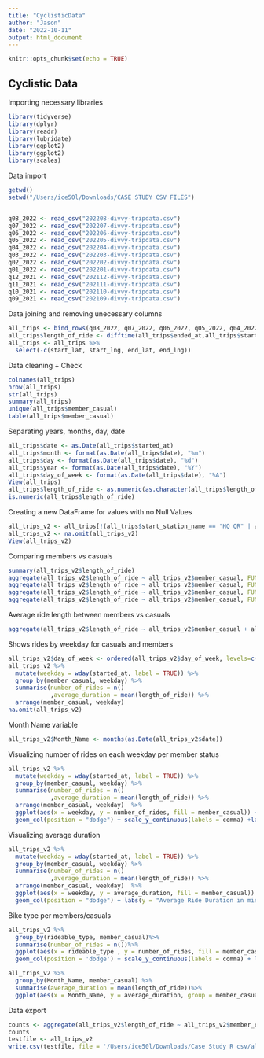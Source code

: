 ```yaml
---
title: "CyclisticData"
author: "Jason"
date: "2022-10-11"
output: html_document
---
```


```r
knitr::opts_chunk$set(echo = TRUE)
```

## Cyclistic Data

Importing necessary libraries
```r
library(tidyverse)
library(dplyr)
library(readr)
library(lubridate)  
library(ggplot2)
library(ggplot2)
library(scales)
```


Data import
```r
getwd() 
setwd("/Users/ice50l/Downloads/CASE STUDY CSV FILES")


q08_2022 <- read_csv("202208-divvy-tripdata.csv")
q07_2022 <- read_csv("202207-divvy-tripdata.csv")
q06_2022 <- read_csv("202206-divvy-tripdata.csv")
q05_2022 <- read_csv("202205-divvy-tripdata.csv")
q04_2022 <- read_csv("202204-divvy-tripdata.csv")
q03_2022 <- read_csv("202203-divvy-tripdata.csv")
q02_2022 <- read_csv("202202-divvy-tripdata.csv")
q01_2022 <- read_csv("202201-divvy-tripdata.csv")
q12_2021 <- read_csv("202112-divvy-tripdata.csv")
q11_2021 <- read_csv("202111-divvy-tripdata.csv")
q10_2021 <- read_csv("202110-divvy-tripdata.csv")
q09_2021 <- read_csv("202109-divvy-tripdata.csv")
```

Data joining and removing unecessary columns
```r
all_trips <- bind_rows(q08_2022, q07_2022, q06_2022, q05_2022, q04_2022, q03_2022, q02_2022, q01_2022, q12_2021, q11_2021, q10_2021, q09_2021)
all_trips$length_of_ride <- difftime(all_trips$ended_at,all_trips$started_at,units = "mins")
all_trips <- all_trips %>%
  select(-c(start_lat, start_lng, end_lat, end_lng))
```

Data cleaning + Check 
```r
colnames(all_trips)
nrow(all_trips)
str(all_trips)
summary(all_trips)
unique(all_trips$member_casual)
table(all_trips$member_casual)
```

Separating years, months, day, date
```r
all_trips$date <- as.Date(all_trips$started_at) 
all_trips$month <- format(as.Date(all_trips$date), "%m")
all_trips$day <- format(as.Date(all_trips$date), "%d")
all_trips$year <- format(as.Date(all_trips$date), "%Y")
all_trips$day_of_week <- format(as.Date(all_trips$date), "%A")
View(all_trips)
all_trips$length_of_ride <- as.numeric(as.character(all_trips$length_of_ride))
is.numeric(all_trips$length_of_ride)

```

Creating a new DataFrame for values with no Null Values
```r
all_trips_v2 <- all_trips[!(all_trips$start_station_name == "HQ QR" | all_trips$length_of_ride<0),]
all_trips_v2 <- na.omit(all_trips_v2)
View(all_trips_v2)
```

Comparing members vs casuals
```r
summary(all_trips_v2$length_of_ride)
aggregate(all_trips_v2$length_of_ride ~ all_trips_v2$member_casual, FUN = mean)
aggregate(all_trips_v2$length_of_ride ~ all_trips_v2$member_casual, FUN = median)
aggregate(all_trips_v2$length_of_ride ~ all_trips_v2$member_casual, FUN = max)
aggregate(all_trips_v2$length_of_ride ~ all_trips_v2$member_casual, FUN = min)
```

Average ride length between members vs casuals
```r
aggregate(all_trips_v2$length_of_ride ~ all_trips_v2$member_casual + all_trips_v2$day_of_week, FUN = mean)
```

Shows rides by weekday for casuals and members
```r
all_trips_v2$day_of_week <- ordered(all_trips_v2$day_of_week, levels=c("Sunday", "Monday", "Tuesday", "Wednesday", "Thursday", "Friday", "Saturday"))
all_trips_v2 %>% 
  mutate(weekday = wday(started_at, label = TRUE)) %>%  
  group_by(member_casual, weekday) %>%  
  summarise(number_of_rides = n()						
            ,average_duration = mean(length_of_ride)) %>% 		
  arrange(member_casual, weekday)	
na.omit(all_trips_v2)
```

Month Name variable
```r
all_trips_v2$Month_Name <- months(as.Date(all_trips_v2$date))
```

Visualizing number of rides on each weekday per member status
```r
all_trips_v2 %>% 
  mutate(weekday = wday(started_at, label = TRUE)) %>% 
  group_by(member_casual, weekday) %>% 
  summarise(number_of_rides = n()
            ,average_duration = mean(length_of_ride)) %>% 
  arrange(member_casual, weekday)  %>% 
  ggplot(aes(x = weekday, y = number_of_rides, fill = member_casual)) +
  geom_col(position = "dodge") + scale_y_continuous(labels = comma) +labs(y = "Number of rides", x = "Day of the week")
```

Visualizing average duration
```r
all_trips_v2 %>% 
  mutate(weekday = wday(started_at, label = TRUE)) %>% 
  group_by(member_casual, weekday) %>% 
  summarise(number_of_rides = n()
            ,average_duration = mean(length_of_ride)) %>% 
  arrange(member_casual, weekday)  %>% 
  ggplot(aes(x = weekday, y = average_duration, fill = member_casual)) +
  geom_col(position = "dodge") + labs(y = "Average Ride Duration in minutes", x = "Day of the week/Member type")

```

Bike type per members/casuals
```r
all_trips_v2 %>%
  group_by(rideable_type, member_casual)%>%
  summarise(number_of_rides = n())%>%
  ggplot(aes(x = rideable_type , y = number_of_rides, fill = member_casual)) +
  geom_col(position = 'dodge') + scale_y_continuous(labels = comma) + labs(y = "Number of Rides", x = "Ride Type")
```


```r
all_trips_v2 %>%
  group_by(Month_Name, member_casual) %>%
  summarise(average_duration = mean(length_of_ride))%>%
  ggplot(aes(x = Month_Name, y = average_duration, group = member_casual)) +  geom_line(aes(color = member_casual)) + labs(y = "Average Ride Duration", x = "Name of Month (2021-2022")
```

Data export
```r
counts <- aggregate(all_trips_v2$length_of_ride ~ all_trips_v2$member_casual + all_trips_v2$day_of_week, FUN = mean)
counts
testfile <- all_trips_v2
write.csv(testfile, file = '/Users/ice50l/Downloads/Case Study R csv/all_trips_v2.csv')
```

